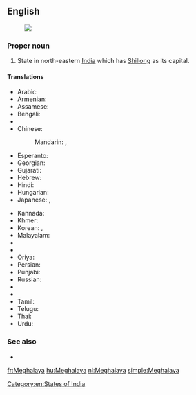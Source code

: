 ==English==
{{wikipedia}}
[[Image:Meghalaya in India (disputed hatched).svg|thumb|]]
===Proper noun===
{{en-proper noun}}

# State in north-eastern [[India]] which has [[Shillong]] as its capital.

====Translations====
{{trans-top|state}}
* Arabic: {{t-|ar|ميغالايا|f|tr=mighalaaya}}
* Armenian: {{t-|hy|Մեգհալայա|tr=Meghalaya}}
* Assamese: {{t-|as|মেঘালয়|sc=Beng}}
* Bengali: {{t-|bn|মেঘালয়|sc=Beng}}
* {{trreq|Chhattisgarhi}}
* Chinese:
*: Mandarin: {{t|cmn|梅加拉亞邦|sc=Hani}},  {{t|cmn|梅加拉亚邦|tr=Méijiālāyà-bāng|sc=Hani}}
* Esperanto: {{t-|eo|Meghalajo}}
* Georgian: {{t-|ka|მეგჰალაია|sc=Geor}}
* Gujarati: {{t-|gu|મેઘાલય|sc=Gujr}}
* Hebrew: {{t-|he|מגהלאיה}}
* Hindi: {{t+|hi|मेघालय|tr=mēghālaya}}
* Hungarian: {{t+|hu|Meghálaja}}
* Japanese: {{t-|ja|メーガーラヤ州|tr=Mēgāraya-shū}},  {{t-|ja|メーガーラヤ|tr=Mēgāraya}}
{{trans-mid}}
* Kannada: {{t-|kn|ಮೆಘಾಲಯ|sc=Knda}}
* Khmer: {{t-|km|មេឃាល័យ|sc=Khmr}}
* Korean: {{t-|ko|메갈라야 주|sc=Kore}}, {{t-|ko|메갈라야|sc=Kore}}
* Malayalam: {{t-|ml|മേഘാലയ|sc=Mlym}}
* {{trreq|Marathi}}
* {{trreq|Mizo}}
* Oriya: {{t-|or|ମେଘାଳୟ|sc=Orya}}
* Persian: {{t-|fa|مگالایا}}
* Punjabi: {{t-|pa|ਮੇਘਾਲਿਆ|sc=Guru}}
* Russian: {{t-|ru|Мегхалая|tr=Megxalája}}
* {{trreq|Santali}}
* {{trreq|Sikkimese}}
* Tamil: {{t+|ta|மேகாலயா|sc=Taml}}
* Telugu: {{t+|te|మేఘాలయ}}
* Thai: {{t-|th|รัฐเมฆาลัย|tr=rát may-kaa-lai}}
* Urdu: {{t-|ur|میگھالیہ}}
{{trans-bottom}}

===See also===
* {{list|en|states of India}}

[[Category:en:States of India]]

[[fr:Meghalaya]]
[[hu:Meghalaya]]
[[nl:Meghalaya]]
[[simple:Meghalaya]]